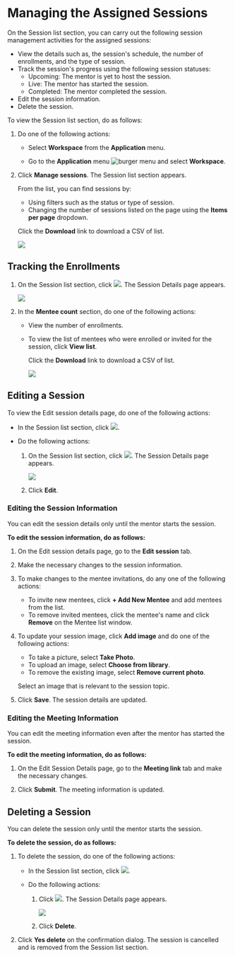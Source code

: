 
# Managing the Assigned Sessions

On the Session list section, you can carry out the following session management activities for the assigned sessions:

* View the details such as, the session's schedule, the number of enrollments, and the type of session.
* Track the session's progress using the following session statuses:
    * Upcoming: The mentor is yet to host the session.
    * Live: The mentor has started the session.
    * Completed: The mentor completed the session.
* Edit the session information.
* Delete the session. 

To view the Session list section, do as follows:

1. Do one of the following actions:

    * Select <b>Workspace</b> from the <b>Application</b> menu.

    * Go to the <b>Application</b> menu ![burger menu](media/burgermenu-icon.png) and select <b>Workspace</b>.

2. Click **Manage sessions**. The Session list section appears.

    <p>
    <Admonition type="tip">
    <p>From the list, you can find sessions by:
        <ul>
        <li>Using filters such as the status or type of session.</li>
        <li>Changing the number of sessions listed on the page using the <b>Items per page</b> dropdown.</li>
        </ul>
    </p>
    <p>Click the <b>Download</b> link to download a CSV of list.</p>
    </Admonition>
    </p>

    ![](media/sessionlistsection.png)

## Tracking the Enrollments

1. On the Session list section, click ![](media/sessionlist-view.png). The Session Details page appears.

    ![](media/assignedsessiondetails.png)

2. In the **Mentee count** section, do one of the following actions:

    * View the number of enrollments.
    * To view the list of mentees who were enrolled or invited for the session, click **View list**. 

        <p>
        <Admonition type="tip">
        <p>Click the <b>Download</b> link to download a CSV of list.</p>
        </Admonition>
        </p>

        ![](media/menteeenrollmentlist.png)

## Editing a Session

To view the Edit session details page, do one of the following actions:

* In the Session list section, click ![](media/sessionlist-edit.png).

* Do the following actions:

    1. On the Session list section, click ![](media/sessionlist-view.png). The Session Details page appears.

        ![](media/assignedsessiondetails.png)

    2. Click **Edit**.

### Editing the Session Information

<p>
<Admonition type="note">
<p>You can edit the session details only until the mentor starts the session.</p>
</Admonition>
</p>

**To edit the session information, do as follows:**

1. On the Edit session details page, go to the <b>Edit session</b> tab.

2. Make the necessary changes to the session information.

3. To make changes to the mentee invitations, do any one of the following actions:

    * To invite new mentees, click **+ Add New Mentee** and add mentees from the list.
    * To remove invited mentees, click the mentee's name and click **Remove** on the Mentee list window.

3. To update your session image, click <b>Add image</b> and do one of the following actions:

    * To take a picture, select <b>Take Photo</b>.
    * To upload an image, select <b>Choose from library</b>.
    * To remove the existing image, select <b>Remove current photo</b>.

    <p>  
        <Admonition type="tip">
        <p>Select an image that is relevant to the session topic.</p>
        </Admonition>
    </p>

4. Click **Save**. The session details are updated.

### Editing the Meeting Information

<p>
<Admonition type="tip">
<p>You can edit the meeting information even after the mentor has started the session.</p>
</Admonition>
</p>

**To edit the meeting information, do as follows:**

1. On the Edit Session Details page, go to the <b>Meeting link</b> tab and make the necessary changes.

2. Click <b>Submit</b>. The meeting information is updated.

## Deleting a Session

<Admonition type="note">
<p>You can delete the session only until the mentor starts the session.</p>
</Admonition>

**To delete the session, do as follows:**

1. To delete the session, do one of the following actions:

    * In the Session list section, click ![](media/sessionlist-delete.png).

    * Do the following actions:

        1. Click ![](media/sessionlist-view.png). The Session Details page appears.

            ![](media/assignedsessiondetails.png)

        2. Click **Delete**.

2. Click <b>Yes delete</b> on the confirmation dialog. The session is cancelled and is removed from the Session list section.